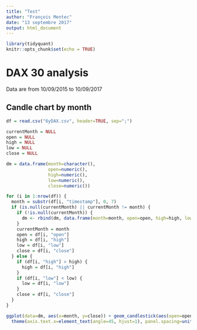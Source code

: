 ```yaml
---
title: "Test"
author: "François Mentec"
date: "13 septembre 2017"
output: html_document
---
```


```r
library(tidyquant)
knitr::opts_chunk$set(echo = TRUE)
```

# DAX 30 analysis

Data are from 10/09/2015 to 10/09/2017

## Candle chart by month

```r
df = read.csv("6yDAX.csv", header=TRUE, sep=";")

currentMonth = NULL
open = NULL
high = NULL
low = NULL
close = NULL

dm = data.frame(month=character(),
                open=numeric(),
                high=numeric(),
                low=numeric(),
                close=numeric())

for (i in 1:nrow(df)) {
  month = substr(df[i, "timestamp"], 0, 7)
  if (is.null(currentMonth) || currentMonth != month) {
    if (!is.null(currentMonth)) {
      dm <- rbind(dm, data.frame(month=month, open=open, high=high, low=low, close=close))
    }
    currentMonth = month
    open = df[i, "open"]
    high = df[i, "high"]
    low = df[i, "low"]
    close = df[i, "close"]
  } else {
    if (df[i, "high"] > high) {
      high = df[i, "high"]
    }
    if (df[i, "low"] < low) {
      low = df[i, "low"]
    }
    close = df[i, "close"]
  }
}

ggplot(data=dm, aes(x=month, y=close)) + geom_candlestick(aes(open=open, high=high, low=low, close=close)) +
  theme(axis.text.x=element_text(angle=45, hjust=1), panel.spacing=unit(2, "lines"))

```